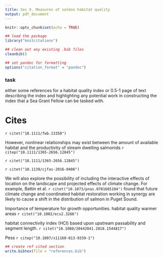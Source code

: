```yaml
---
title: Sec X. Measures of salmon habitat quality
output: pdf_document
---
```


```r
knitr::opts_chunk$set(echo = TRUE)

## load the package
library("knitcitations")

## clean out any existing .bib files
cleanbib()

## set pandoc for formatting
options("citation_format" = "pandoc")
```



### task

either some references for a habitat quality index or 0.5-1 page of text describing the index and highlighting any potential work in constructing the index that a Sea Grant Fellow can be tasked with.


# Cites


`r citet("10.1111/fwb.13358")`

However, nonlinear relationships may exist between the amount of available habitat and the productivity of stream dwelling salmonids `r citep("10.1111/1365-2656.12845")`

`r citet("10.1111/1365-2656.12845")`


`r citet("10.1139/cjfas-2016-0406")`


We will also explore the possibility of including the interactive effects of location on the landscape and projected effects of climate change. For example, Battin et al. `r citet("10.1073/pnas.0701685104")` found that future climate change and coordinated habitat restoration working in synergy are likely to cause a shift in the distribution of salmon in Puget Sound. 

Importance of temperature for growth opportunities. habitat quality warmer areas 
`r citet("10.1002/ecs2.3266")`

habitat connectivity index (HCI) based upon upstream passability and segment length. `r citet("10.1080/20442041.2018.1544817")`


Pess `r citep("10.1007/s11160-013-9339-1")`

```r
## create ref cited section
write.bibtex(file = "references.bib")
```

